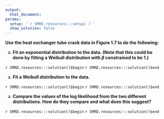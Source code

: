 ```yaml
---
output:
  html_document:
params:
  setup: '`r SMRD.resources:::setup( )`'
  show_solution: false
---
```


__Use the heat exchanger tube crack data in Figure 1.7 to do the following:__

a. __Fit an exponential distribution to the data. (Note that this could be done by fitting a Weibull distribution with $\beta$ constrained to be 1.)__

`r SMRD.resources:::solution()$begin`
`r SMRD.resources:::solution()$end`

a. __Fit a Weibull distribution to the data.__

`r SMRD.resources:::solution()$begin`
`r SMRD.resources:::solution()$end`

a. __Compare the values of the log likelihood from the two different distributions. How do they compare and what does this suggest?__

`r SMRD.resources:::solution()$begin`
`r SMRD.resources:::solution()$end`
